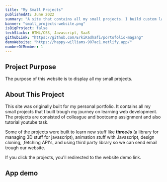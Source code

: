 ```yaml
---
title: "My Small Projects"
publishedAt: June 2022
summary: "A site that contains all my small projects. I build custom landing page for these projects. Check it out!"
banner: "small_projects-website.png"
isBigProject: false
techStacks: HTML/CSS, Javascript, SaaS
githubLink: "https://github.com/ErkiKadhafi/portofolio-magang"
demoWebsite: "https://happy-williams-907ac1.netlify.app/"
numberOfMember: 1
---
```



## Project Purpose

The purpose of this website is to display all my small projects.


## About This Project

This site was originally built for my personal portfolio. It contains all my 
small projects that I built trough my journey on learning web development.
The projects are consisted of colleague and bootcamp assignment and also tutorial youtube task.

Some of the projects were built to learn new stuff like **threeJs** (a library
for managing 3D stuff for javascript), animation stuff with Javascript, design cloning,
,fetching API's, and using third party library so we can send email trough our website. 

If you click the projects, you'll redirected to the website demo link.


## App demo

<ImageGallery>
    <Image
        className="rounded-md cursor-pointer"
        src="/images/small_projects-website.png"
        alt=""
    />
    <Image
        className="rounded-md cursor-pointer"
        src="/images/small_projects-website-2.png"
        alt=""
    />
    <Image
        className="rounded-md cursor-pointer"
        src="/images/small_projects-website-3.png"
        alt=""
    />
</ImageGallery>
